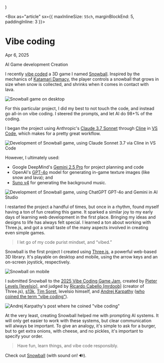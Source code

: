 


  <Halo
    description="Snowball: My vibe coded game"
    title="Vibe coding / Blog"
    url="https://chrisnager.com/blog/vibe-coding"
    image="https://chrisnager.com/images/projects/snowball.png"
  />
)

<Box as="article" sx={{ maxInlineSize: `55ch`, marginBlockEnd: 5, paddingInline: 3 }}>
# Vibe coding

Apr 6, 2025

<Tag>AI</Tag> <Tag>Game development</Tag> <Tag>Creation</Tag>

I recently [vibe coded](https://en.wikipedia.org/wiki/Vibe_coding) a 3D game I named [Snowball](https://chrisnager.com/snowball/). Inspired by the mechanics of [Katamari Damacy](https://www.google.com/search?client=safari&rls=en&q=Katamari+Damacy&ie=UTF-8&oe=UTF-8), the player controls a snowball that grows in size when snow is collected, and shrinks when it comes in contact with lava.

![Snowball game on desktop](/images/projects/snowball.png)

For this particular project, I did my best to not touch the code, and instead go all-in on vibe coding. I steered the prompts, and let AI do 98+% of the coding.

I began the project using Anthropic's [Claude 3.7 Sonnet](https://www.anthropic.com/claude/sonnet) through [Cline](https://cline.bot) in [VS Code](https://code.visualstudio.com), which makes for a pretty great workflow.

![Development of Snowball game, using Claude Sonnet 3.7 via Cline in VS Code](/images/blog/vibe-coding/snowball-vscode-cline-claude-sonnet.png)

However, I ultimately used:
- Google DeepMind's [Gemini 2.5 Pro](https://deepmind.google/technologies/gemini/pro/) for project planning and code
- OpenAI's [GPT-4o](https://openai.com/index/introducing-4o-image-generation/) model for generating in-game texture images (like snow and lava); and
- [Suno v4](https://suno.com) for generating the background music.

![Development of Snowball game, using ChatGPT GPT-4o and Gemini in AI Studio](/images/blog/vibe-coding/snowball-development-chatgpt-ai-studio.png)

I restarted the project a handful of times, but once in a rhythm, found myself having a ton of fun creating this game. It sparked a similar joy to my early days of learning web development in the first place. Bringing my ideas and designs to life has always felt special. I learned a ton about working with Three.js, and got a small taste of the many aspects involved in creating even simple games.

> I let go of my code purist mindset, and “vibed.”

Snowball is the first project I created using [Three.js](https://threejs.org), a powerful web-based 3D library. It's playable on desktop and mobile, using the arrow keys and an on-screen joystick, respectively.

![Snowball on mobile](/images/blog/vibe-coding/snowball-mobile.png)

I submitted Snowball to the [2025 Vibe Coding Game Jam](https://jam.pieter.com), created by [Pieter Levels [levelsio]](https://x.com/levelsio), and judged by [Ricardo Cabello [mrdoob]](https://x.com/mrdoob) (creator of Three.js), [s13k](https://x.com/s13k_), [Tim Soret](https://x.com/timsoret), levelsio himself, and [Andrej Karpathy](https://x.com/karpathy) ([who coined the term “vibe coding”](https://x.com/karpathy/status/1886192184808149383)).

![Andrej Karpathy's post where he coined "vibe coding"](/images/blog/vibe-coding/karpathy-vibe-coding.png)

At the very least, creating Snowball helped me with prompting AI systems. It will only get easier to work with these systems, but clear communication will always be important. To give an analogy, it's simple to ask for a burger, but to get extra onions, with cheese, and no pickles, it's important to specify your order.

> Have fun, learn things, and vibe code responsibly.

Check out [Snowball](https://chrisnager.com/snowball/) (with sound on! 🔊).
</Box>
